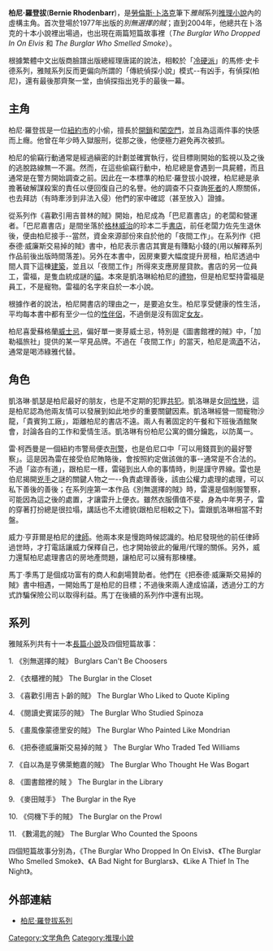 '''柏尼·羅登拔'''('''Bernie Rhodenbarr''')，是[[勞倫斯·卜洛克|勞倫斯·卜洛克]]筆下''雅賊''系列[[推理小說|推理小說]]內的虛構主角。首次登場於1977年出版的''別無選擇的賊''；直到2004年，他總共在卜洛克的十本小說裡出場過，也出現在兩篇短篇故事裡（''The Burglar Who Dropped In On Elvis'' 和 ''The Burglar Who Smelled Smoke''）。

根據繁體中文出版商臉譜出版總經理唐諾的說法，相較於「[[冷硬派|冷硬派]]」的馬修‧史卡德系列，雅賊系列反而更偏向所謂的「傳統偵探小說」模式--有凶手，有偵探(柏尼)，還有最後那齊聚一堂，由偵探指出兇手的最後一幕。

==主角==
柏尼·羅登拔是一位[[紐約市|紐約市]]的小偷，擅長於[[開鎖|開鎖]]和[[闖空門|闖空門]]，並且為這兩件事的快感而上癮。他曾在年少時入獄服刑，從那之後，他便極力避免再次被抓。 

柏尼的偷竊行動通常是經過縝密的計劃並確實執行，從目標剛開始的監視以及之後的逃脫路線無一不漏。然而，在這些偷竊行動中，柏尼總是會遇到一具屍體，而且通常是在警方開始調查之前。因此在一本標準的柏尼·羅登拔小說裡，柏尼總是承擔著破解謀殺案的責任以便回復自己的名譽。他的調查不只查詢[[死者|死者]]的人際關係，也去拜訪（有時牽涉到非法入侵）他們的家中確認（甚至放入）證據。

從系列作《喜歡引用吉普林的賊》開始，柏尼成為「巴尼嘉書店」的老闆和營運者。「巴尼嘉書店」是間坐落於[[格林威治|格林威治]]的珍本二手[[書店|書店]]，前任老闆力佐先生退休後，便由柏尼接手--當然，資金來源部份來自於他的「夜間工作」。在系列作《把泰德‧威廉斯交易掉的賊》書中，柏尼表示書店其實是有賺點小錢的(用以解釋系列作品前後出版時間落差)。另外在本書中，因房東要大幅度提升房租，柏尼透過中間人買下這棟[[建築|建築]]，並且以「夜間工作」所得來支應房屋貸款。書店的另一位員工，雷福，是隻血統成謎的[[貓|貓]]。本來是凱洛琳給柏尼的[[禮物|禮物]]，但是柏尼堅持雷福是員工，不是寵物。雷福的名字來自於一本小說。

根據作者的說法，柏尼開書店的理由之一，是要追女生。柏尼享受健康的性生活，平均每本書中都有至少一位的[[性伴侶|性伴侶]]，不過倒是沒有固定[[女友|女友]]。

柏尼喜愛蘇格蘭[[威士忌|威士忌]]，偏好單一麥芽威士忌，特別是《圖書館裡的賊》中，「加勒福旅社」提供的某一罕見品牌。不過在「夜間工作」的當天，柏尼是滴[[酒|酒]]不沾，通常是喝沛綠雅代替。

==角色==
凱洛琳‧凱瑟是柏尼最好的朋友，也是不定期的犯罪[[共犯|共犯]]。凱洛琳是女[[同性戀|同性戀]]，這是柏尼認為他兩友情可以發展到如此地步的重要關鍵因素。凱洛琳經營一間寵物沙龍，「貴賓狗工廠」，距離柏尼的書店不遠。兩人有著固定的午餐和下班後酒館聚會，討論各自的工作和愛情生活。凱洛琳有份柏尼公寓的備分鑰匙，以防萬一。

雷‧柯西曼是一個紐約市警局便衣[[刑警|刑警]]，也是伯尼口中「可以用錢買到的最好警察」。這是因為雷在接受伯尼賄賂後，會按照約定做該做的事--通常是不合法的。不過「盜亦有道」，跟柏尼一樣，雷碰到出人命的事情時，則是謹守界線。雷也是伯尼揭開[[兇手|兇手]]之謎的關鍵人物之一--負責處理善後，該由公權力處理的處理，可以私下善後的善後；在系列座第一本作品《別無選擇的賊》時，雷還是個制服警察，可能因為這之後的處置，才讓雷升上便衣。雖然衣服價值不斐，身為中年男子，雷的穿著打扮總是很拉塌，講話也不太禮貌(跟柏尼相較之下)。雷跟凱洛琳相當不對盤。

威力‧亨菲爾是柏尼的[[律師|律師]]。他兩本來是慢跑時候認識的。柏尼發現他的前任律師過世時，才打電話讓威力保釋自己，也才開始彼此的僱用/代理的關係。另外，威力還幫柏尼處理書店的房地產問題，讓柏尼可以擁有那棟樓。

馬丁‧季馬丁是個成功富有的商人和劇場贊助者。他們在《把泰德‧威廉斯交易掉的賊》書中相遇，一開始馬丁是柏尼的目標；不過後來兩人達成協議，透過分工的方式詐騙保險公司以取得利益。馬丁在後續的系列作中還有出現。

==系列==

雅賊系列共有十一本[[長篇小說|長篇小說]]及四個短篇故事：

1. 《別無選擇的賊》  Burglars Can't Be Choosers 

2. 《衣櫃裡的賊》  The Burglar in the Closet

3. 《喜歡引用吉卜齡的賊》  The Burglar Who Liked to Quote Kipling

4. 《閱讀史賓諾莎的賊》  The Burglar Who Studied Spinoza 

5. 《畫風像蒙德里安的賊》  The Burglar Who Painted Like Mondrian 

6. 《把泰德威廉斯交易掉的賊 》 The Burglar Who Traded Ted Williams 

7. 《自以為是亨佛萊鮑嘉的賊》  The Burglar Who Thought He Was Bogart

8. 《圖書館裡的賊 》 The Burglar in the Library

9. 《麥田賊手》  The Burglar in the Rye

10. 《伺機下手的賊》  The Burglar on the Prowl

11. 《數湯匙的賊》  The Burglar Who Counted the Spoons

四個短篇故事分別為，《The Burglar Who Dropped In On Elvis》、《The Burglar Who Smelled Smoke》、《A Bad Night for Burglars》、《Like A Thief In The Night》。

==外部連結==
*[https://web.archive.org/web/20080102130315/http://www.lawrenceblock.com/books_rhodenbarr.htm 柏尼·羅登拔系列]{{en}}

[[Category:文学角色|Category:文学角色]]
[[Category:推理小說|Category:推理小說]]